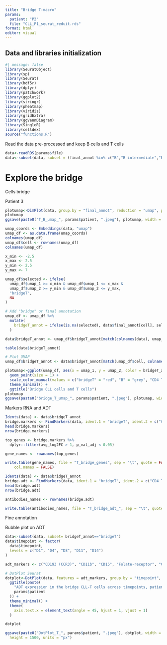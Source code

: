```yaml
---
title: "Bridge T-macro"
params: 
  patient: "P2"
  file: "CLL_P1_seurat_reduit.rds"
format: html
editor: visual
---
```


## Data and libraries initialization

```r
#| message: false
library(SeuratObject)
library(sp)
library(Seurat)
library(hdf5r)
library(dplyr)
library(patchwork)
library(ggplot2)
library(stringr)
library(pheatmap)
library(viridis)
library(gridExtra)
library(ggVennDiagram)
library(SingleR)
library(celldex)
source("functions.R")
```

Read the data pre-processed and keep B cells and T cells

```r
data<-readRDS(params$file)
data<-subset(data, subset = (final_annot %in% c("B","B intermediate","B memory","B naive","CD4 T", "CD8 T", "T")))
```

# Explore the bridge

Cells bridge

Patient 3

```r
plotumap<-DimPlot(data, group.by = "final_annot", reduction = "umap", pt.size=0.1, label.size = 2.5) + ggtitle(str_wrap("UMAP", width = 60)) + theme(plot.title = element_text(size = 15, hjust = 0.5))
plotumap
ggsave(paste0("T_B_umap_", params$patient, ".jpeg"), plotumap, width = 3000, height = 2000, units = "px")
```

```r

umap_coords <- Embeddings(data, "umap")
umap_df <- as.data.frame(umap_coords)
colnames(umap_df)
umap_df$cell <- rownames(umap_df)
colnames(umap_df)

x_min <- -2.5
x_max <- 2.5
y_min <- 2.5
y_max <- 7

umap_df$selected <- ifelse(
  umap_df$umap_1 >= x_min & umap_df$umap_1 <= x_max &
  umap_df$umap_2 >= y_min & umap_df$umap_2 <= y_max,
  "bridgeT",  
  NA      
)

# Add "bridge" or final annotation
umap_df <- umap_df %>%
  mutate(
    bridgeT_annot = ifelse(is.na(selected), data$final_annot[cell], selected)
  )

data$bridgeT_annot <- umap_df$bridgeT_annot[match(colnames(data), umap_df$cell)]

table(data$bridgeT_annot)

# Plot UMAP
umap_df$bridgeT_annot <- data$bridgeT_annot[match(umap_df$cell, colnames(data))]

plotumap<-ggplot(umap_df, aes(x = umap_1, y = umap_2, color = bridgeT_annot)) +
  geom_point(size = 1) +
  scale_color_manual(values = c("bridgeT" = "red", "B" = "grey", "CD4 T" = "grey", "CD8 T" = "grey", "T" = "grey", "B naive" = "grey", "B memory" = "grey", "B intermediate" = "grey")) +
  theme_minimal() +
  ggtitle("Bridge CLL cells and T cells")
plotumap
ggsave(paste0("bridge_T_umap_", params$patient, ".jpeg"), plotumap, width = 3000, height = 2000, units = "px")
```

Markers RNA and ADT

```r
Idents(data) <- data$bridgeT_annot
bridge.markers <- FindMarkers(data, ident.1 = "bridgeT", ident.2 = c("CD4 T", "CD8 T", "T","B", "B naive","B intermediate","B memory"))
head(bridge.markers)
nrow(bridge.markers)

top_genes <- bridge.markers %>%
  dplyr::filter(avg_log2FC > 1, p_val_adj < 0.05)

gene_names <- rownames(top_genes)

write.table(gene_names, file = "T_bridge_genes", sep = "\t", quote = FALSE, row.names = FALSE,
    col.names = FALSE)
```

```r
Idents(data) <- data$bridgeT_annot
bridge.adt <- FindMarkers(data, ident.1 = "bridgeT", ident.2 = c("CD4 T", "CD8 T", "T","B", "B naive","B intermediate","B memory"), assay="ADT", slot = "data")
head(bridge.adt)
nrow(bridge.adt)

antibodies_names <- rownames(bridge.adt)

write.table(antibodies_names, file = "T_bridge_adt_", sep = "\t", quote = FALSE, row.names = FALSE,col.names = FALSE)
```

Fine annotation

Bubble plot on ADT

```r
data<-subset(data, subset= bridgeT_annot=="bridgeT")
data$timepoint <- factor(
  data$timepoint,
  levels = c("D1", "D4", "D8", "D11", "D14")
)

adt_markers <- c("CD193 (CCR3)", "CD11b", "CD15", "Folate-receptor", "CD177.1", "CD16", "CD31", "CD47.1","CD69.1", "CD19.1", "CD279 (PD-1)", "CD3", "CD5.1", "CD20", "CD4.1", "CD8", "CD56")

# DotPlot Seurat
dotplot<-DotPlot(data, features = adt_markers, group.by = "timepoint", assay="ADT") +
  ggtitle(paste(
    "ADT expression in the bridge CLL-T cells across timepoints, patient",
    params$patient
  )) +
  theme_minimal() +
  theme(
    axis.text.x = element_text(angle = 45, hjust = 1, vjust = 1)
  )

dotplot

ggsave(paste0("DotPlot_T_", params$patient, ".jpeg"), dotplot, width = 3000,
  height = 1500, units = "px")
```

## 
